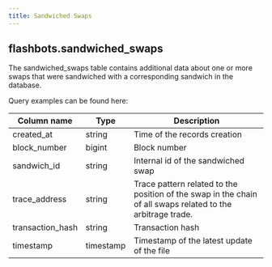 ```yaml
---
title: Sandwiched Swaps
---
```


## **flashbots.sandwiched\_swaps**

The sandwiched\_swaps table contains additional data about one or more swaps that were sandwiched with a corresponding sandwich in the database.

Query examples can be found here:

| **Column name**   | **Type**  | **Description**                                                                                             |
| ----------------- | --------- | ----------------------------------------------------------------------------------------------------------- |
| created\_at       | string    | Time of the records creation                                                                                |
| block\_number     | bigint    | Block number                                                                                                |
| sandwich\_id      | string    | Internal id of the sandwiched swap                                                                          |
| trace\_address    | string    | Trace pattern related to the position of the swap in the chain of all swaps related to the arbitrage trade. |
| transaction\_hash | string    | Transaction hash                                                                                            |
| timestamp         | timestamp | Timestamp of the latest update of the file                                                                  |

